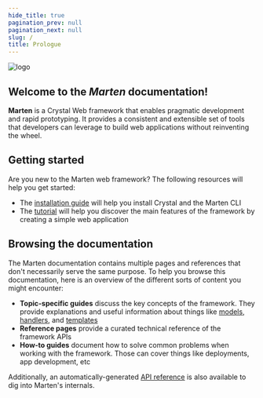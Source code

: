 ```yaml
---
hide_title: true
pagination_prev: null
pagination_next: null
slug: /
title: Prologue
---
```



<div
  style={{
    margin: "20px",
    display: "flex",
    justifyContent: "center",
    alignItems: "center",
  }}
>
  <img src={logo} alt="logo" style={{ width: "200px", height: "215px" }} />
</div>
<div
  style={{
    marginBottom: "80px",
    display: "flex",
    justifyContent: "center",
    alignItems: "center",
  }}
>
  <h2>Welcome to the <i>Marten</i> documentation!</h2>
</div>

**Marten** is a Crystal Web framework that enables pragmatic development and rapid prototyping. It provides a consistent and extensible set of tools that developers can leverage to build web applications without reinventing the wheel.

## Getting started

Are you new to the Marten web framework? The following resources will help you get started:

* The [installation guide](./getting-started/installation.md) will help you install Crystal and the Marten CLI
* The [tutorial](./getting-started/tutorial.md) will help you discover the main features of the framework by creating a simple web application

## Browsing the documentation

The Marten documentation contains multiple pages and references that don't necessarily serve the same purpose. To help you browse this documentation, here is an overview of the different sorts of content you might encounter:

* **Topic-specific guides** discuss the key concepts of the framework. They provide explanations and useful information about things like [models](./models-and-databases.mdx), [handlers](./handlers-and-http.mdx), and [templates](./templates.mdx)
* **Reference pages** provide a curated technical reference of the framework APIs
* **How-to guides** document how to solve common problems when working with the framework. Those can cover things like deployments, app development, etc

Additionally, an automatically-generated [API reference](pathname:///api/0.3/index.html) is also available to dig into Marten's internals.
